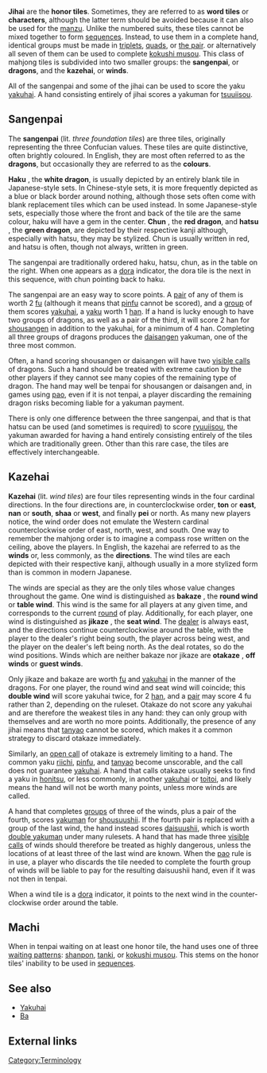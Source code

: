 '''Jihai''' {{kana|字牌}} are the '''honor tiles'''.  Sometimes, they are referred to as '''word tiles''' or '''characters''', although the latter term should be avoided because it can also be used for the [[manzu]].  Unlike the numbered suits, these tiles cannot be mixed together to form [[shuntsu|sequences]].  Instead, to use them in a complete hand, identical groups must be made in [[koutsu|triplets]], [[kantsu|quads]], or [[jantou|the pair]]. or alternatively all seven of them can be used to complete [[kokushi musou]]. This class of mahjong tiles is subdivided into two smaller groups: the '''sangenpai''', or '''dragons''', and the '''kazehai''', or '''winds'''.

All of the sangenpai and some of the jihai can be used to score the yaku [[yakuhai]]. A hand consisting entirely of jihai scores a yakuman for [[tsuuiisou]].

==Sangenpai==
{{sangenpai|English|right}}

The '''sangenpai''' {{kana|三元牌}} (lit. ''three foundation tiles'') are three tiles, originally representing the three Confucian values.  These tiles are quite distinctive, often brightly coloured.  In English, they are most often referred to as the '''dragons''', but occasionally they are referred to as the '''colours'''.

'''Haku''' {{kana|白}}, the '''white dragon''', is usually depicted by an entirely blank tile in Japanese-style sets. In Chinese-style sets, it is more frequently depicted as a blue or black border around nothing, although those sets often come with blank replacement tiles which can be used instead. In some Japanese-style sets, especially those where the front and back of the tile are the same colour, haku will have a gem in the center. '''Chun''' {{kana|中}}, the '''red dragon''', and '''hatsu''' {{kana|發}}, the '''green dragon''', are depicted by their respective kanji although, especially with hatsu, they may be stylized. Chun is usually written in red, and hatsu is often, though not always, written in green.

The sangenpai are traditionally ordered haku, hatsu, chun, as in the table on the right. When one appears as a [[dora]] indicator, the dora tile is the next in this sequence, with chun pointing back to haku.

The sangenpai are an easy way to score points. A [[jantou|pair]] of any of them is worth 2 [[fu]] (although it means that [[pinfu]] cannot be scored), and a [[mentsu|group]] of them scores [[yakuhai]], a [[yaku]] worth 1 [[han]]. If a hand is lucky enough to have two groups of dragons, as well as a pair of the third, it will score 2 han for [[shousangen]] in addition to the yakuhai, for a minimum of 4 han. Completing all three groups of dragons produces the [[daisangen]] yakuman, one of the three most common.

Often, a hand scoring shousangen or daisangen will have two [[naki|visible calls]] of dragons. Such a hand should be treated with extreme caution by the other players if they cannot see many copies of the remaining type of dragon. The hand may well be tenpai for shousangen or daisangen and, in games using [[pao]], even if it is not tenpai, a player discarding the remaining dragon risks becoming liable for a yakuman payment.

There is only one difference between the three sangenpai, and that is that hatsu can be used (and sometimes is required) to score [[ryuuiisou]], the yakuman awarded for having a hand entirely consisting entirely of the tiles which are traditionally green. Other than this rare case, the tiles are effectively interchangeable.

==Kazehai==
{{kazehai|English|right}}

'''Kazehai''' {{kana|風牌}} (lit. ''wind tiles'') are four tiles representing winds in the four cardinal directions. In   the four directions are, in counterclockwise order, '''ton''' {{kana|東}} or '''east''', '''nan''' {{kana|南}} or '''south''', '''shaa''' {{kana|西}} or '''west''', and finally '''pei''' {{kana|北}} or north.  As many new players notice, the wind order does not emulate the Western cardinal counterclockwise order of east, north, west, and south.  One way to remember the mahjong order is to imagine a compass rose written on the ceiling, above the players.  In English, the kazehai are referred to as the '''winds''' or, less commonly, as the '''directions'''. The wind tiles are each depicted with their respective kanji, although usually in a more stylized form than is common in modern Japanese.

The winds are special as they are the only tiles whose value changes throughout the game. One wind is distinguished as '''bakaze''' {{kana|場風}}, the '''round wind''' or '''table wind'''. This wind is the same for all players at any given time, and corresponds to the current [[ba|round]] of play. Additionally, for each player, one wind is distinguished as '''jikaze''' {{kana|自風}}, the '''seat wind'''.  The [[oya|dealer]] is always east, and the directions continue counterclockwise around the table, with the player to the dealer's right being south, the player across being west, and the player on the dealer's left being north. As the deal rotates, so do the wind positions. Winds which are neither bakaze nor jikaze are '''otakaze''' {{kana|客風}}, '''off winds''' or '''guest winds'''.

Only jikaze and bakaze are worth [[fu]] and [[yakuhai]] in the manner of the dragons. For one player, the round wind and seat wind will coincide; this '''double wind''' will score yakuhai twice, for 2 [[han]], and a [[jantou|pair]] may score 4 fu rather than 2, depending on the ruleset. Otakaze do not score any yakuhai and are therefore the weakest tiles in any hand: they can only group with themselves and are worth no more points. Additionally, the presence of any jihai means that [[tanyao]] cannot be scored, which makes it a common strategy to discard otakaze immediately.

Similarly, an [[naki|open call]] of otakaze is extremely limiting to a hand. The common yaku [[riichi]], [[pinfu]], and [[tanyao]] become unscorable, and the call does not guarantee [[yakuhai]]. A hand that calls otakaze usually seeks to find a yaku in [[honitsu]], or less commonly, in another [[yakuhai]] or [[toitoi]], and likely means the hand will not be worth many points, unless more winds are called.

A hand that completes [[mentsu|groups]] of three of the winds, plus a pair of the fourth, scores [[yakuman]] for [[shousuushii]]. If the fourth pair is replaced with a group of the last wind, the hand instead scores [[daisuushii]], which is worth [[multiple yakuman|double yakuman]] under many rulesets. A hand that has made three [[naki|visible calls]] of winds should therefore be treated as highly dangerous, unless the locations of at least three of the last wind are known. When the [[pao]] rule is in use, a player who discards the tile needed to complete the fourth group of winds will be liable to pay for the resulting daisuushii hand, even if it was not then in tenpai.

When a wind tile is a [[dora]] indicator, it points to the next wind in the counter-clockwise order around the table.

==Machi==
{{main|Machi}}

When in tenpai waiting on at least one honor tile, the hand uses one of three [[machi|waiting patterns]]: [[shanpon]], [[tanki]], or [[kokushi musou]].  This stems on the honor tiles' inability to be used in [[shuntsu|sequences]].

==See also==
* [[Yakuhai]]
* [[Ba]]

==External links==
{{jpwiki|字牌}}
[[Category:Terminology]]